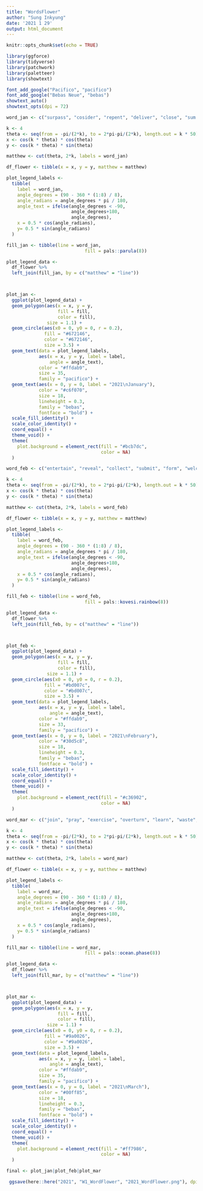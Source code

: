```yaml
---
title: "WordsFlower"
author: "Sung Inkyung"
date: '2021 1 29'
output: html_document
---
```


```r
knitr::opts_chunk$set(echo = TRUE)
```

```r
library(ggforce)
library(tidyverse)
library(patchwork)
library(paletteer)
library(showtext)

font_add_google("Pacifico", "pacifico")
font_add_google("Bebas Neue", "bebas")
showtext_auto()
showtext_opts(dpi = 72)
```


```r
word_jan <- c("surpass", "cosider", "repent", "deliver", "close", "sum up", "remain", "force")

k <- 4
theta <- seq(from = -pi/(2*k), to = 2*pi-pi/(2*k), length.out = k * 50)
x <- cos(k * theta) * cos(theta)
y <- cos(k * theta) * sin(theta)

matthew <- cut(theta, 2*k, labels = word_jan)

df_flower <- tibble(x = x, y = y, matthew = matthew)

plot_legend_labels <- 
  tibble(
    label = word_jan,
    angle_degrees = (90 - 360 * (1:8) / 8),
    angle_radians = angle_degrees * pi / 180,
    angle_text = ifelse(angle_degrees < -90, 
                        angle_degrees+180, 
                        angle_degrees),
    x = 0.5 * cos(angle_radians),
    y= 0.5 * sin(angle_radians)
  )

fill_jan <- tibble(line = word_jan, 
                             fill = pals::parula(8))

plot_legend_data <-
  df_flower %>% 
  left_join(fill_jan, by = c("matthew" = "line")) 



plot_jan <- 
  ggplot(plot_legend_data) +
  geom_polygon(aes(x = x, y = y, 
                   fill = fill, 
                   color = fill), 
               size = 1.1) +
  geom_circle(aes(x0 = 0, y0 = 0, r = 0.2), 
              fill = "#672146", 
              color = "#672146", 
              size = 3.5) +
  geom_text(data = plot_legend_labels, 
            aes(x = x, y = y, label = label, 
                angle = angle_text), 
            color = "#ffdab9", 
            size = 35, 
            family = "pacifico") +
  geom_text(aes(x = 0, y = 0, label = "2021\nJanuary"), 
            color = "#c6f070",  
            size = 18,
            lineheight = 0.3,
            family = "bebas",
            fontface = "bold") +
  scale_fill_identity() +
  scale_color_identity() +
  coord_equal() +
  theme_void() +
  theme(
    plot.background = element_rect(fill = "#bcb7dc", 
                                   color = NA)
  )
```

```r
word_feb <- c("entertain", "reveal", "collect", "submit", "form", "welcome", "become", "transfigure")

k <- 4
theta <- seq(from = -pi/(2*k), to = 2*pi-pi/(2*k), length.out = k * 50)
x <- cos(k * theta) * cos(theta)
y <- cos(k * theta) * sin(theta)

matthew <- cut(theta, 2*k, labels = word_feb)

df_flower <- tibble(x = x, y = y, matthew = matthew)

plot_legend_labels <- 
  tibble(
    label = word_feb,
    angle_degrees = (90 - 360 * (1:8) / 8),
    angle_radians = angle_degrees * pi / 180,
    angle_text = ifelse(angle_degrees < -90, 
                        angle_degrees+180, 
                        angle_degrees),
    x = 0.5 * cos(angle_radians),
    y= 0.5 * sin(angle_radians)
  )

fill_feb <- tibble(line = word_feb, 
                             fill = pals::kovesi.rainbow(8))

plot_legend_data <-
  df_flower %>% 
  left_join(fill_feb, by = c("matthew" = "line")) 



plot_feb <- 
  ggplot(plot_legend_data) +
  geom_polygon(aes(x = x, y = y, 
                   fill = fill, 
                   color = fill), 
               size = 1.1) +
  geom_circle(aes(x0 = 0, y0 = 0, r = 0.2), 
              fill = "#bd007c", 
              color = "#bd007c", 
              size = 3.5) +
  geom_text(data = plot_legend_labels, 
            aes(x = x, y = y, label = label, 
                angle = angle_text), 
            color = "#ffdab9", 
            size = 33,
            family = "pacifico") +
  geom_text(aes(x = 0, y = 0, label = "2021\nFebruary"), 
            color = "#30d5c8",  
            size = 18, 
            lineheight = 0.3,
            family = "bebas",
            fontface = "bold") +
  scale_fill_identity() +
  scale_color_identity() +
  coord_equal() +
  theme_void() +
  theme(
    plot.background = element_rect(fill = "#c36902", 
                                   color = NA)
  )
```

```r
word_mar <- c("join", "pray", "exercise", "overturn", "learn", "waste", "betray", "crucify")

k <- 4
theta <- seq(from = -pi/(2*k), to = 2*pi-pi/(2*k), length.out = k * 50)
x <- cos(k * theta) * cos(theta)
y <- cos(k * theta) * sin(theta)

matthew <- cut(theta, 2*k, labels = word_mar)

df_flower <- tibble(x = x, y = y, matthew = matthew)

plot_legend_labels <- 
  tibble(
    label = word_mar,
    angle_degrees = (90 - 360 * (1:8) / 8),
    angle_radians = angle_degrees * pi / 180,
    angle_text = ifelse(angle_degrees < -90, 
                        angle_degrees+180, 
                        angle_degrees),
    x = 0.5 * cos(angle_radians),
    y= 0.5 * sin(angle_radians)
  )

fill_mar <- tibble(line = word_mar, 
                             fill = pals::ocean.phase(8))

plot_legend_data <-
  df_flower %>% 
  left_join(fill_mar, by = c("matthew" = "line")) 



plot_mar <- 
  ggplot(plot_legend_data) +
  geom_polygon(aes(x = x, y = y, 
                   fill = fill, 
                   color = fill), 
               size = 1.1) +
  geom_circle(aes(x0 = 0, y0 = 0, r = 0.2), 
              fill = "#9a0026", 
              color = "#9a0026", 
              size = 3.5) +
  geom_text(data = plot_legend_labels, 
            aes(x = x, y = y, label = label, 
                angle = angle_text), 
            color = "#ffdab9", 
            size = 35, 
            family = "pacifico") +
  geom_text(aes(x = 0, y = 0, label = "2021\nMarch"), 
            color = "#00ff85",  
            size = 18, 
            lineheight = 0.3,
            family = "bebas",
            fontface = "bold") +
  scale_fill_identity() +
  scale_color_identity() +
  coord_equal() +
  theme_void() +
  theme(
    plot.background = element_rect(fill = "#ff7986", 
                                   color = NA)
  )
```

```r
final <- plot_jan|plot_feb|plot_mar

 ggsave(here::here("2021", "W1_WordFlower", "2021_WordFlower.png"), dpi = 300, width = 45, height = 15, units = "cm")
```


